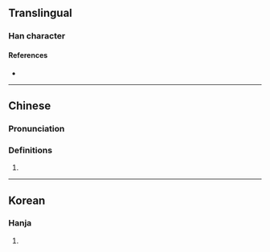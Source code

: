 {{character info}}
==Translingual==

===Han character===
{{Han char|rn=9|rad=人|as=06|sn=8|four=25290|canj=OQD|ids=⿰亻耒}}

====References====
* {{Han ref|kx=0102.110|dkj=00600|hdz=10149.010|uh=344D|ud=13389}}

----

==Chinese==
{{zh-forms}}

===Pronunciation===
{{zh-pron
|m=lěi
|c=
|c-t=
|g=
|h=pfs=
|j=
|md=
|mn=
|mn-t=
|w=
|x=
|mc=y
|oc=y
|cat=a
}}

===Definitions===
{{zh-hanzi}}

# {{rfdef|zh}}

----

==Korean==

===Hanja===
{{ko-hanja|버금|뢰||뇌}}

# {{rfdef|ko|sort=人06}}